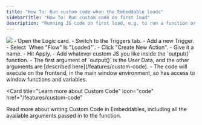 ```yaml
---
title: "How To: Run custom code when the Embeddable loads"
sidebarTitle: "How To: Run custom code on first load"
description: "Running JS code on first load, e.g. to run a function or add an event listener"
---
```


<Frame caption="Adding a custom code Action to run when the embeddable first loads">
  <img src="/images/how-to/add-action.gif" />
</Frame>

<Steps>
  <Step title="Add a Trigger for on first load">
    - Open the Logic card.
    - Switch to the Triggers tab.
    - Add a new Trigger.
    - Select `When "Flow" Is "Loaded"`.
  </Step>
  <Step title="Create a custom code Action">
    - Click "Create New Action".
    - Give it a name.
    - Hit Apply.
  </Step>
  <Step title="Write your custom code">
    - Add whatever custom JS you like inside the `output()` function.
    - The first argument of `output()` is the User Data, and the other arguments
      are [described here](/features/custom-code).
    - The code will execute on the frontend, in the main window environment,
      so has access to window functions and variables.
  </Step>

</Steps>

<Card
  title="Learn more about Custom Code"
  icon="code"
  href="/features/custom-code"
>
  Read more about writing Custom Code in Embeddables, including all the
  available arguments passed in to the function.
</Card>
